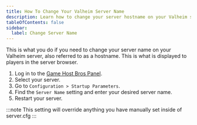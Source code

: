 ```yaml
---
title: How To Change Your Valheim Server Name
description: Learn how to change your server hostname on your Valheim server.
tableOfContents: false
sidebar:
  label: Change Server Name
---
```


This is what you do if you need to change your server name on your Valheim server, also referred to as a hostname. This is what is displayed to players in the server browser.

1. Log in to the [Game Host Bros Panel](https://panel.gamehostbros.com/).
2. Select your server.
3. Go to `Configuration > Startup Parameters`.
4. Find the `Server Name` setting and enter your desired server name.
5. Restart your server.

:::note
This setting will override anything you have manually set inside of server.cfg
:::